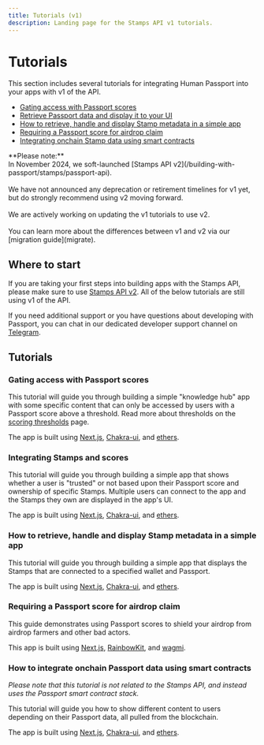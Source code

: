 ```yaml
---
title: Tutorials (v1)
description: Landing page for the Stamps API v1 tutorials.
---
```


# Tutorials

This section includes several tutorials for integrating Human Passport into your apps with v1 of the API.

* [Gating access with Passport scores](tutorials/gating-access-with-passport-scores)
* [Retrieve Passport data and display it to your UI](tutorials/integrating-stamps-and-scorers)
* [How to retrieve, handle and display Stamp metadata in a simple app](tutorials/working-with-stamp-metadata)
* [Requiring a Passport score for airdrop claim](tutorials/requiring-a-passport-score-for-airdrop-claim)
* [Integrating onchain Stamp data using smart contracts](tutorials/integrating-onchain-stamp-data)

<Callout type="warning">
**Please note:**<br />In November 2024, we soft-launched [Stamps API v2](/building-with-passport/stamps/passport-api).<br /><br />We have not announced any deprecation or retirement timelines for v1 yet, but do strongly recommend using v2 moving forward.<br /><br />We are actively working on updating the v1 tutorials to use v2.<br /><br />You can learn more about the differences between v1 and v2 via our [migration guide](migrate).
</Callout>


## Where to start

If you are taking your first steps into building apps with the Stamps API, please make sure to use [Stamps API v2](/building-with-passport/stamps/passport-api). All of the below tutorials are still using v1 of the API.

If you need additional support or you have questions about developing with Passport, you can chat in our dedicated developer support channel on [Telegram](https://t.me/+Mcp9RsRV7tVmYjZh).


## Tutorials

### Gating access with Passport scores

This tutorial will guide you through building a simple "knowledge hub" app with some specific content that can only be accessed by users with a Passport score above a threshold.
Read more about thresholds on the [scoring thresholds](../major-concepts/scoring-thresholds) page.

The app is built using [Next.js](https://nextjs.org/), [Chakra-ui](https://chakra-ui.com/), and [ethers](https://docs.ethers.org/v5/).

<Cards>
  <Card title="Gating access with Passport scores" href="tutorials/gating-access-with-passport-scores" />
</Cards>

### Integrating Stamps and scores

This tutorial will guide you through building a simple app that shows whether a user is "trusted" or not based upon their Passport score and ownership of specific Stamps. Multiple users can connect to the app and the Stamps they own are displayed in the app's UI.

The app is built using [Next.js](https://nextjs.org/), [Chakra-ui](https://chakra-ui.com/), and [ethers](https://docs.ethers.org/v5/).

<Cards>
  <Card title="Integrating Stamps and scores" href="tutorials/integrating-stamps-and-scorers" />
</Cards>

### How to retrieve, handle and display Stamp metadata in a simple app

This tutorial will guide you through building a simple app that displays the Stamps that are connected to a specified wallet and Passport.

The app is built using [Next.js](https://nextjs.org/), [Chakra-ui](https://chakra-ui.com/), and [ethers](https://docs.ethers.org/v5/).

<Cards>
  <Card title="Working with Stamp metadata" href="tutorials/working-with-stamp-metadata" />
</Cards>

### Requiring a Passport score for airdrop claim

This guide demonstrates using Passport scores to shield your airdrop from airdrop farmers and other bad actors.

This app is built using [Next.js](https://nextjs.org/), [RainbowKit](https://www.rainbowkit.com/docs/installation), and [wagmi](https://wagmi.sh/).

<Cards>
  <Card title="Protecting airdrops with a Passport score" href="tutorials/requiring-a-passport-score-for-airdrop-claim" />
</Cards>

### How to integrate onchain Passport data using smart contracts

_Please note that this tutorial is not related to the Stamps API, and instead uses the Passport smart contract stack._

This tutorial will guide you how to show different content to users depending on their Passport data, all pulled from the blockchain.

The app is built using [Next.js](https://nextjs.org/), [Chakra-ui](https://chakra-ui.com/), and [ethers](https://docs.ethers.org/v5/).

<Cards>
  <Card title="How to retrieve Passport onchain data" href="tutorials/integrating-onchain-stamp-data" />
</Cards>
